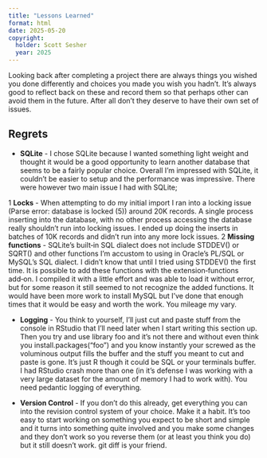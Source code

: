 ```yaml
---
title: "Lessons Learned"
format: html
date: 2025-05-20
copyright: 
  holder: Scott Sesher
  year: 2025
---
```


Looking back after completing a project there are always things you wished you done differently and choices you made you wish you hadn't. It's always good to reflect back on these and record them so that perhaps other can avoid them in the future. After all don't they deserve to have their own set of issues.

## Regrets

-   **SQLite** - I chose SQLite because I wanted something light weight and thought it would be a good opportunity to learn another database that seems to be a fairly popular choice. Overall I'm impressed with SQLite, it couldn't be easier to setup and the performance was impressive. There were however two main issue I had with SQLite;

1   **Locks** - When attempting to do my initial import I ran into a locking issue (Parse error: database is locked (5)) around 20K records. A single process inserting into the database, with no other process accessing the database really shouldn't run into locking issues. I ended up doing the inserts in batches of 10K records and didn't run into any more lock issues.
2   **Missing functions** - SQLite's built‑in SQL dialect does not include STDDEV() or SQRT() and other functions I'm accustom to using in Oracle's PL/SQL or MySQL's SQL dialect. I didn't know that until I tried using STDDEV() the first time. It is possible to add these functions with the extension‑functions add‑on. I compiled it with a little effort and was able to load it without error, but for some reason it still seemed to not recognize the added functions. It would have been more work to install MySQL but I've done that enough times that it would be easy and worth the work. You mileage my vary.

-   **Logging** - You think to yourself, I'll just cut and paste stuff from the console in RStudio that I'll need later when I start writing this section up. Then you try and use library foo and it's not there and without even think you install.packages("foo") and you know instantly your screwed as the voluminous output fills the buffer and the stuff you meant to cut and paste is gone. It's just R though it could be SQL or your terminals buffer. I had RStudio crash more than one (in it's defense I was working with a very large dataset for the amount of memory I had to work with). You need pedantic logging of everything.

-   **Version Control** - If you don't do this already, get everything you can into the revision control system of your choice. Make it a habit. It's too easy to start working on something you expect to be short and simple and it turns into something quite involved and you make some changes and they don't work so you reverse them (or at least you think you do) but it still doesn't work. git diff is your friend.

  
